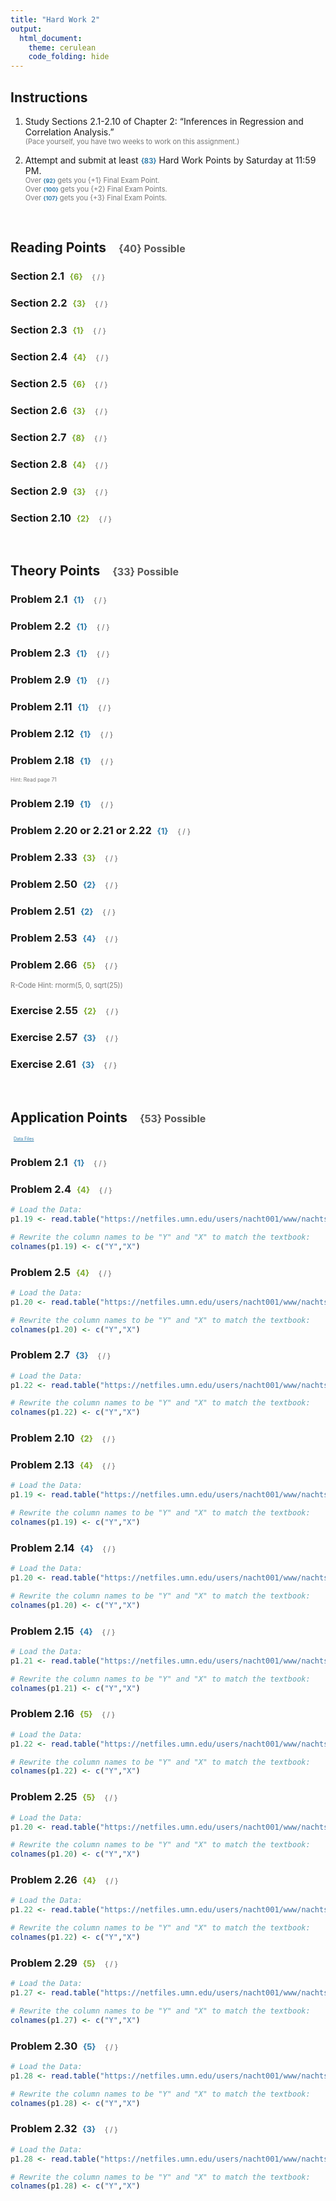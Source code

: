 ```yaml
---
title: "Hard Work 2"
output: 
  html_document:
    theme: cerulean
    code_folding: hide
---
```



## Instructions

1. Study Sections 2.1-2.10 of Chapter 2: "Inferences in Regression and Correlation Analysis."    
<span id="note">(Pace yourself, you have two weeks to work on this assignment.)</span>

2. Attempt and submit at least <span id=points style="padding-left:0px;">{83}</span> Hard Work Points by Saturday at 11:59 PM.    
<span id=note>Over <span id=points style="padding-left:0px;">{92}</span> gets you {+1} Final Exam Point.</span>    
<span id=note>Over <span id=points style="padding-left:0px;">{100}</span> gets you {+2} Final Exam Points.</span>    
<span id=note>Over <span id=points style="padding-left:0px;">{107}</span> gets you {+3} Final Exam Points.</span>

<br/>



## Reading Points <span id=headpoints>{40} Possible</span>

### Section 2.1 <span id=recpoints>{6}</span><span id=report>{ / }</span>

### Section 2.2 <span id=recpoints>{3}</span><span id=report>{ / }</span>

### Section 2.3 <span id=recpoints>{1}</span><span id=report>{ / }</span>

### Section 2.4 <span id=recpoints>{4}</span><span id=report>{ / }</span>

### Section 2.5 <span id=recpoints>{6}</span><span id=report>{ / }</span>

### Section 2.6 <span id=recpoints>{3}</span><span id=report>{ / }</span>

### Section 2.7 <span id=recpoints>{8}</span><span id=report>{ / }</span>

### Section 2.8 <span id=recpoints>{4}</span><span id=report>{ / }</span>

### Section 2.9 <span id=recpoints>{3}</span><span id=report>{ / }</span>

### Section 2.10 <span id=recpoints>{2}</span><span id=report>{ / }</span>


<br/>




## Theory Points <span id=headpoints>{33} Possible</span>

### Problem 2.1 <span id=points>{1}</span><span id=report>{ / }</span>
 
### Problem 2.2 <span id=points>{1}</span><span id=report>{ / }</span>
 
### Problem 2.3 <span id=points>{1}</span><span id=report>{ / }</span>

### Problem 2.9 <span id=points>{1}</span><span id=report>{ / }</span>
 
### Problem 2.11 <span id=points>{1}</span><span id=report>{ / }</span>
 
### Problem 2.12 <span id=points>{1}</span><span id=report>{ / }</span>

### Problem 2.18 <span id=points>{1}</span><span id=report>{ / }</span>
<span id=headnote>Hint: Read page 71</span>
 
### Problem 2.19 <span id=points>{1}</span><span id=report>{ / }</span>

### Problem 2.20 or 2.21 or 2.22 <span id=points>{1}</span><span id=report>{ / }</span>

### Problem 2.33 <span id=recpoints>{3}</span><span id=report>{ / }</span>

### Problem 2.50 <span id=points>{2}</span><span id=report>{ / }</span>

### Problem 2.51 <span id=points>{2}</span><span id=report>{ / }</span>

### Problem 2.53 <span id=points>{4}</span><span id=report>{ / }</span>

### Problem 2.66 <span id=recpoints>{5}</span><span id=report>{ / }</span> 

<span id=note>R-Code Hint: rnorm(5, 0, sqrt(25))</span>

### Exercise 2.55 <span id=recpoints>{2}</span><span id=report>{ / }</span>

### Exercise 2.57 <span id=points>{3}</span><span id=report>{ / }</span>

### Exercise 2.61 <span id=points>{3}</span><span id=report>{ / }</span>

 

<br/>



## Application Points <span id=headpoints>{53} Possible</span>

<a id=datalink target="_blank" href=http://www.stat.ufl.edu/~rrandles/sta4210/Rclassnotes/data/textdatasets/index.html>Data Files</a>


### Problem 2.1 <span id=points>{1}</span><span id=report>{ / }</span>

### Problem 2.4 <span id=recpoints>{4}</span><span id=report>{ / }</span>

```r
# Load the Data:
p1.19 <- read.table("https://netfiles.umn.edu/users/nacht001/www/nachtsheim/Kutner/Chapter%20%201%20Data%20Sets/CH01PR19.txt")

# Rewrite the column names to be "Y" and "X" to match the textbook:
colnames(p1.19) <- c("Y","X")
```


### Problem 2.5 <span id=recpoints>{4}</span><span id=report>{ / }</span> 

```r
# Load the Data:
p1.20 <- read.table("https://netfiles.umn.edu/users/nacht001/www/nachtsheim/Kutner/Chapter%20%201%20Data%20Sets/CH01PR20.txt")

# Rewrite the column names to be "Y" and "X" to match the textbook:
colnames(p1.20) <- c("Y","X")
```


### Problem 2.7 <span id=points>{3}</span><span id=report>{ / }</span> 

```r
# Load the Data:
p1.22 <- read.table("https://netfiles.umn.edu/users/nacht001/www/nachtsheim/Kutner/Chapter%20%201%20Data%20Sets/CH01PR22.txt")

# Rewrite the column names to be "Y" and "X" to match the textbook:
colnames(p1.22) <- c("Y","X")
```


### Problem 2.10 <span id=recpoints>{2}</span><span id=report>{ / }</span> 


### Problem 2.13 <span id=recpoints>{4}</span><span id=report>{ / }</span> 

```r
# Load the Data:
p1.19 <- read.table("https://netfiles.umn.edu/users/nacht001/www/nachtsheim/Kutner/Chapter%20%201%20Data%20Sets/CH01PR19.txt")

# Rewrite the column names to be "Y" and "X" to match the textbook:
colnames(p1.19) <- c("Y","X")
```


### Problem 2.14 <span id=points>{4}</span><span id=report>{ / }</span> 

```r
# Load the Data:
p1.20 <- read.table("https://netfiles.umn.edu/users/nacht001/www/nachtsheim/Kutner/Chapter%20%201%20Data%20Sets/CH01PR20.txt")

# Rewrite the column names to be "Y" and "X" to match the textbook:
colnames(p1.20) <- c("Y","X")
```


### Problem 2.15 <span id=points>{4}</span><span id=report>{ / }</span>

```r
# Load the Data:
p1.21 <- read.table("https://netfiles.umn.edu/users/nacht001/www/nachtsheim/Kutner/Chapter%20%201%20Data%20Sets/CH01PR21.txt")

# Rewrite the column names to be "Y" and "X" to match the textbook:
colnames(p1.21) <- c("Y","X")
```


### Problem 2.16 <span id=recpoints>{5}</span><span id=report>{ / }</span> 

```r
# Load the Data:
p1.22 <- read.table("https://netfiles.umn.edu/users/nacht001/www/nachtsheim/Kutner/Chapter%20%201%20Data%20Sets/CH01PR22.txt")

# Rewrite the column names to be "Y" and "X" to match the textbook:
colnames(p1.22) <- c("Y","X")
```


### Problem 2.25 <span id=recpoints>{5}</span><span id=report>{ / }</span>

```r
# Load the Data:
p1.20 <- read.table("https://netfiles.umn.edu/users/nacht001/www/nachtsheim/Kutner/Chapter%20%201%20Data%20Sets/CH01PR20.txt")

# Rewrite the column names to be "Y" and "X" to match the textbook:
colnames(p1.20) <- c("Y","X")
```


### Problem 2.26 <span id=recpoints>{4}</span><span id=report>{ / }</span>

```r
# Load the Data:
p1.22 <- read.table("https://netfiles.umn.edu/users/nacht001/www/nachtsheim/Kutner/Chapter%20%201%20Data%20Sets/CH01PR22.txt")

# Rewrite the column names to be "Y" and "X" to match the textbook:
colnames(p1.22) <- c("Y","X")
```


### Problem 2.29 <span id=recpoints>{5}</span><span id=report>{ / }</span> 

```r
# Load the Data:
p1.27 <- read.table("https://netfiles.umn.edu/users/nacht001/www/nachtsheim/Kutner/Chapter%20%201%20Data%20Sets/CH01PR27.txt")

# Rewrite the column names to be "Y" and "X" to match the textbook:
colnames(p1.27) <- c("Y","X")
```


### Problem 2.30 <span id=points>{5}</span><span id=report>{ / }</span> 

```r
# Load the Data:
p1.28 <- read.table("https://netfiles.umn.edu/users/nacht001/www/nachtsheim/Kutner/Chapter%20%201%20Data%20Sets/CH01PR28.txt")

# Rewrite the column names to be "Y" and "X" to match the textbook:
colnames(p1.28) <- c("Y","X")
```

### Problem 2.32 <span id=points>{3}</span><span id=report>{ / }</span> 

```r
# Load the Data:
p1.28 <- read.table("https://netfiles.umn.edu/users/nacht001/www/nachtsheim/Kutner/Chapter%20%201%20Data%20Sets/CH01PR28.txt")

# Rewrite the column names to be "Y" and "X" to match the textbook:
colnames(p1.28) <- c("Y","X")
```



<br />



 

 
 
 
 <style>
#points {
  font-size:.8em;
  padding-left:5px;
  font-weight:bold; 
  color:#317eac;
}

#recpoints {
  font-size:.8em;
  padding-left:5px;
  font-weight:bold; 
  color:#7eac31;
}

#report {
  font-size:.7em;
  padding-left:15px;
  font-weight:normal; 
  color:#5a5a5a;
}

#datalink {
  font-size:.5em;
  color:#317eac;
  padding-left:5px;
}

#headnote {
  font-size:.6em;
  color:#787878;
}

#note {
  font-size:.8em;
  color:#787878;
}

#headpoints {
 font-size:12pt;
 color: #585858; 
 padding-left: 15px;
}
</style>


 

 